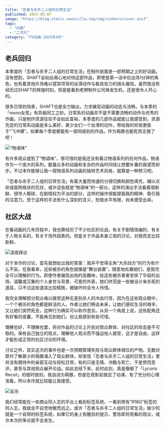 ```yaml
---
title: "忍者与杀手二人组的日常生活"
published: 2025-05-07
image: "https://blog-static.xeonzilla.top/img/ninkoro/cover.avif"
tags:
  - "动画"
  - "二次元"
category: "TV动画-2025年4月"
---
```

## 老兵回归
本季度的「忍者与杀手二人组的日常生活」在制作层面是一部预期之上的好动画。没有想到，SHAFT会如此用心地对待这部作品，即使是第一话中仅出场1分钟的角色，也有着其他片场难以望其项背的丝滑动作与极具张力的镜头展现。虽然我没有经历过SHAFT的辉煌时刻，但是能看到老牌制作公司焕发生机，还是很令人开心的。

很多日常的场景，SHAFT也是全力输出，力求展现动画的动态与流畅，与本季的「mono女孩」有异曲同工之妙。日常系的动画并不是不需要流畅的动作与优秀的作画，只是制作资源往往不会如此富裕，本季度的几部作品就能让我感受到，资源充足的日常系动画是多么美好，美少女们一个丝滑的动作，带给我的欢愉更胜于“飞冲爆”。如果每个季度都能有一部同级别的作品，作为萌豚也能死而无憾了吧！

![“物语味”](https://blog-static.xeonzilla.top/img/ninkoro/01.avif "“物语味”")

有许多观众提到了“物语味”，很可惜的是我还没有看过物语系列的任何作品，物语作为一个庞大的系列，数量众多的动画和复杂的作品时间线让想要补番的我望而却步。不过本作能够让我一窥物语系列动画的独特艺术风格，就算是一种预习吧。

「忍者与杀手二人组的日常生活」有着大量而快速的分镜切换和颜色填充，辅以点状或是网格状的花纹，或许这些就是“物语味”的一部分。这样的演出手法看着很新鲜、很夺人眼球，在剧情较为平淡的部分，这样的操作很能提振我的精神、吸引我的注意力。至于这样的手法有什么深刻的含义，恕我水平有限，尚未感受出来。

## 社区大战
在看动画的几年历程中，我也算经历了不少社区的论战，有关于剧情改编的，有关于人物关系的，有关于场外因素的。但是关于作品本身三观的讨论，对我而言比较新鲜。

![深夜拜访](https://blog-static.xeonzilla.top/img/ninkoro/02.avif "深夜拜访")

对于本作的讨论，首先我想给出我的答案：我并不觉得主角“大杀四方”的行为有什么不妥。在我看来，这些被杀的角色就像是“舞台装置”，随意地处置她们，是我完全可以理解的行为。即使作者展现出他的恶趣味，给这些被杀害者安排了华丽的出场、温馨或沉重的个人身世与背景、可爱的外表，她们终究是一些被设计来杀死的道具，只不过这些道具比较精致，被破坏时会令人怜惜。

我完全理解部分观众难以接受这种无差别杀人的冷血行径，因为在这些观众眼中，一个个被杀的角色都是鲜活的人。作者让她们畅谈未来，让她们感叹生活的艰辛，又让她们突然死去，这种行为确实可以称作恶劣。从另一个角度上说，这些配角还有好看的皮囊，不能再见到她们，也让我感到有些可惜。

理解也好，不理解也罢，将对作品的讨论上升到对观众群体、对社区的攻击是不可取的。保有自己独立的观点，理解他人观点而不强迫他人接受，这才是自由，这样才能形成正常的社区讨论的环境。

讨论之外，其实这次的事件也是一次预期管理失败与观众群体错位的产物。无数对原作了解甚少的萌豚涌入了观众群体，却发现「忍者与杀手二人组的日常生活」里并没有期待中的亲密互动与轻松日常，有的只是无情、冷酷与死亡，于是愤而恶评，甚至与其他观众展开论战。如此总结下来，此时此刻，真是像极了「Lycoris Recoil」的彼时彼刻。我自诩为萌豚，但是在观影前做足了功课，有了充分的心理准备，所以本作就比较能让我接受。

![反杀](https://blog-static.xeonzilla.top/img/ninkoro/03.avif "反杀")

我们经常能在一些商业同人志的平台上看到标签系统，一看到带有“R18G”标签的同人志，我就会不自觉地敬而远之。或许「忍者与杀手二人组的日常生活」缺少的就是一个自带的标签系统，如果它的身上有醒目的提示，警告即将观看的观众，或许本次的争论就不会发生。
